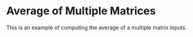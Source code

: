Average of Multiple Matrices
=============================

This is an example of computing the average of a multiple matrix inputs.


<WorkedExample />
